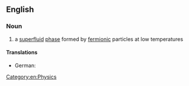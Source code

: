 ==English==
{{wikipedia}}

===Noun===
{{en-noun|head=[[fermionic]] [[condensate]]}}

# {{context|physics|lang=en}} a [[superfluid]] [[phase]] formed by [[fermionic]] particles at low temperatures

====Translations====
{{trans-top|superfluid phase}}
* German: {{t-|de|Fermionen-Kondensat|n}}
{{trans-mid}}
{{trans-bottom}}

[[Category:en:Physics]]
